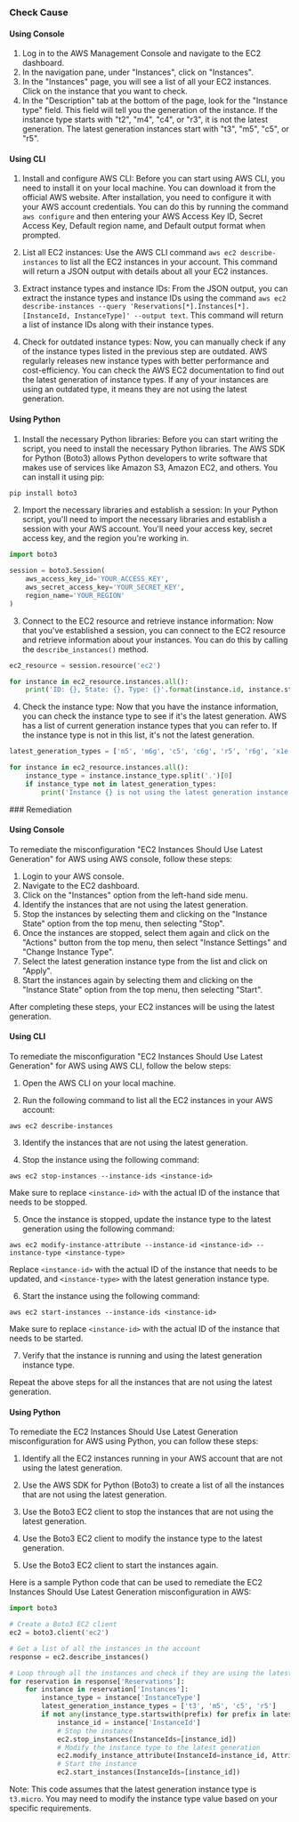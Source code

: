 

<Tabs><Tab title='Cause'>
### Check Cause

#### Using Console

1. Log in to the AWS Management Console and navigate to the EC2 dashboard.
2. In the navigation pane, under "Instances", click on "Instances".
3. In the "Instances" page, you will see a list of all your EC2 instances. Click on the instance that you want to check.
4. In the "Description" tab at the bottom of the page, look for the "Instance type" field. This field will tell you the generation of the instance. If the instance type starts with "t2", "m4", "c4", or "r3", it is not the latest generation. The latest generation instances start with "t3", "m5", "c5", or "r5".

#### Using CLI

1. Install and configure AWS CLI: Before you can start using AWS CLI, you need to install it on your local machine. You can download it from the official AWS website. After installation, you need to configure it with your AWS account credentials. You can do this by running the command `aws configure` and then entering your AWS Access Key ID, Secret Access Key, Default region name, and Default output format when prompted.

2. List all EC2 instances: Use the AWS CLI command `aws ec2 describe-instances` to list all the EC2 instances in your account. This command will return a JSON output with details about all your EC2 instances.

3. Extract instance types and instance IDs: From the JSON output, you can extract the instance types and instance IDs using the command `aws ec2 describe-instances --query 'Reservations[*].Instances[*].[InstanceId, InstanceType]' --output text`. This command will return a list of instance IDs along with their instance types.

4. Check for outdated instance types: Now, you can manually check if any of the instance types listed in the previous step are outdated. AWS regularly releases new instance types with better performance and cost-efficiency. You can check the AWS EC2 documentation to find out the latest generation of instance types. If any of your instances are using an outdated type, it means they are not using the latest generation.

#### Using Python

1. Install the necessary Python libraries: Before you can start writing the script, you need to install the necessary Python libraries. The AWS SDK for Python (Boto3) allows Python developers to write software that makes use of services like Amazon S3, Amazon EC2, and others. You can install it using pip:

```python
pip install boto3
```

2. Import the necessary libraries and establish a session: In your Python script, you'll need to import the necessary libraries and establish a session with your AWS account. You'll need your access key, secret access key, and the region you're working in.

```python
import boto3

session = boto3.Session(
    aws_access_key_id='YOUR_ACCESS_KEY',
    aws_secret_access_key='YOUR_SECRET_KEY',
    region_name='YOUR_REGION'
)
```

3. Connect to the EC2 resource and retrieve instance information: Now that you've established a session, you can connect to the EC2 resource and retrieve information about your instances. You can do this by calling the `describe_instances()` method.

```python
ec2_resource = session.resource('ec2')

for instance in ec2_resource.instances.all():
    print('ID: {}, State: {}, Type: {}'.format(instance.id, instance.state, instance.instance_type))
```

4. Check the instance type: Now that you have the instance information, you can check the instance type to see if it's the latest generation. AWS has a list of current generation instance types that you can refer to. If the instance type is not in this list, it's not the latest generation.

```python
latest_generation_types = ['m5', 'm6g', 'c5', 'c6g', 'r5', 'r6g', 'x1e', 'z1d', 'a1', 't3', 't4g']

for instance in ec2_resource.instances.all():
    instance_type = instance.instance_type.split('.')[0]
    if instance_type not in latest_generation_types:
        print('Instance {} is not using the latest generation instance type.'.format(instance.id))
```

</Tab>

<Tab title='Remediation'>
### Remediation

#### Using Console

To remediate the misconfiguration "EC2 Instances Should Use Latest Generation" for AWS using AWS console, follow these steps:

1. Login to your AWS console.
2. Navigate to the EC2 dashboard.
3. Click on the "Instances" option from the left-hand side menu.
4. Identify the instances that are not using the latest generation.
5. Stop the instances by selecting them and clicking on the "Instance State" option from the top menu, then selecting "Stop".
6. Once the instances are stopped, select them again and click on the "Actions" button from the top menu, then select "Instance Settings" and "Change Instance Type".
7. Select the latest generation instance type from the list and click on "Apply".
8. Start the instances again by selecting them and clicking on the "Instance State" option from the top menu, then selecting "Start".

After completing these steps, your EC2 instances will be using the latest generation.

#### Using CLI

To remediate the misconfiguration "EC2 Instances Should Use Latest Generation" for AWS using AWS CLI, follow the below steps:

1. Open the AWS CLI on your local machine.

2. Run the following command to list all the EC2 instances in your AWS account:

```
aws ec2 describe-instances
```

3. Identify the instances that are not using the latest generation.

4. Stop the instance using the following command:

```
aws ec2 stop-instances --instance-ids <instance-id>
```

Make sure to replace `<instance-id>` with the actual ID of the instance that needs to be stopped.

5. Once the instance is stopped, update the instance type to the latest generation using the following command:

```
aws ec2 modify-instance-attribute --instance-id <instance-id> --instance-type <instance-type>
```

Replace `<instance-id>` with the actual ID of the instance that needs to be updated, and `<instance-type>` with the latest generation instance type.

6. Start the instance using the following command:

```
aws ec2 start-instances --instance-ids <instance-id>
```

Make sure to replace `<instance-id>` with the actual ID of the instance that needs to be started.

7. Verify that the instance is running and using the latest generation instance type.

Repeat the above steps for all the instances that are not using the latest generation.

#### Using Python

To remediate the EC2 Instances Should Use Latest Generation misconfiguration for AWS using Python, you can follow these steps:

1. Identify all the EC2 instances running in your AWS account that are not using the latest generation.

2. Use the AWS SDK for Python (Boto3) to create a list of all the instances that are not using the latest generation.

3. Use the Boto3 EC2 client to stop the instances that are not using the latest generation.

4. Use the Boto3 EC2 client to modify the instance type to the latest generation.

5. Use the Boto3 EC2 client to start the instances again.

Here is a sample Python code that can be used to remediate the EC2 Instances Should Use Latest Generation misconfiguration in AWS:

```python
import boto3

# Create a Boto3 EC2 client
ec2 = boto3.client('ec2')

# Get a list of all the instances in the account
response = ec2.describe_instances()

# Loop through all the instances and check if they are using the latest generation
for reservation in response['Reservations']:
    for instance in reservation['Instances']:
        instance_type = instance['InstanceType']
        latest_generation_instance_types = ['t3', 'm5', 'c5', 'r5']
        if not any(instance_type.startswith(prefix) for prefix in latest_generation_instance_types):
            instance_id = instance['InstanceId']
            # Stop the instance
            ec2.stop_instances(InstanceIds=[instance_id])
            # Modify the instance type to the latest generation
            ec2.modify_instance_attribute(InstanceId=instance_id, Attribute='instanceType', Value='t3.micro')
            # Start the instance
            ec2.start_instances(InstanceIds=[instance_id])
```

Note: This code assumes that the latest generation instance type is `t3.micro`. You may need to modify the instance type value based on your specific requirements.


</Tab>
</Tabs>